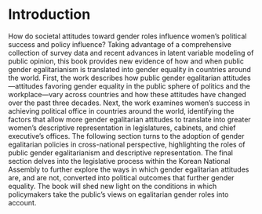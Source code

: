 # Introduction

How do societal attitudes toward gender roles influence women's political success and policy influence?  Taking advantage of a comprehensive collection of survey data and recent advances in latent variable modeling of public opinion, this book provides new evidence of how and when public gender egalitarianism is translated into gender equality in countries around the world.  First, the work describes how public gender egalitarian attitudes---attitudes favoring gender equality in the public sphere of politics and the workplace---vary across countries and how these attitudes have changed over the past three decades.  Next, the work examines women's success in achieving political office in countries around the world, identifying the factors that allow more gender egalitarian attitudes to translate into greater women's descriptive representation in legislatures, cabinets, and chief executive's offices.  The following section turns to the adoption of gender egalitarian policies in cross-national perspective, highlighting the roles of public gender egalitarianism and descriptive representation.  The final section delves into the legislative process within the Korean National Assembly to further explore the ways in which gender egalitarian attitudes are, and are not, converted into political outcomes that further gender equality.  The book will shed new light on the conditions in which policymakers take the public's views on egalitarian gender roles into account.

